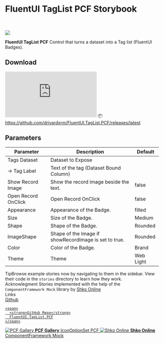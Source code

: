 
<Meta title="Introduction" />

<style>
  {`
    .subheading {
      --mediumdark: '#999999';
      font-weight: 900;
      font-size: 13px;
      color: #999;
      letter-spacing: 6px;
      line-height: 24px;
      text-transform: uppercase;
      margin-bottom: 12px;
      margin-top: 40px;
    }

    .link-list {
      display: grid;
      grid-template-columns: 1fr;
      grid-template-rows: 1fr 1fr;
      row-gap: 10px;
    }

    @media (min-width: 620px) {
      .link-list {
        row-gap: 20px;
        column-gap: 20px;
        grid-template-columns: 1fr 1fr;
      }
    }

    @media all and (-ms-high-contrast:none) {
    .link-list {
        display: -ms-grid;
        -ms-grid-columns: 1fr 1fr;
        -ms-grid-rows: 1fr 1fr;
      }
    }

    .link-item {
      display: block;
      padding: 20px 30px 20px 15px;
      border: 1px solid #00000010;
      border-radius: 5px;
      transition: background 150ms ease-out, border 150ms ease-out, transform 150ms ease-out;
      color: #333333;
      display: flex;
      align-items: flex-start;
    }

    .link-item:hover {
      border-color: #1EA7FD50;
      transform: translate3d(0, -3px, 0);
      box-shadow: rgba(0, 0, 0, 0.08) 0 3px 10px 0;
    }

    .link-item:active {
      border-color: #1EA7FD;
      transform: translate3d(0, 0, 0);
    }

    .link-item strong {
      font-weight: 700;
      display: block;
      margin-bottom: 2px;
    }

    .link-item img {
      height: 40px;
      width: 40px;
      margin-right: 15px;
      flex: none;
    }

    .link-item span {
      font-size: 14px;
      line-height: 20px;
    }

    .tip {
      display: inline-block;
      border-radius: 1em;
      font-size: 11px;
      line-height: 12px;
      font-weight: 700;
      background: #E7FDD8;
      color: #66BF3C;
      padding: 4px 12px;
      margin-right: 10px;
      vertical-align: top;
    }

    .tip-wrapper {
      font-size: 13px;
      line-height: 20px;
      margin-top: 40px;
      margin-bottom: 40px;
    }

    .tip-wrapper code {
      font-size: 12px;
      display: inline-block;
    }
  `}
</style>

# FluentUI TagList PCF Storybook

<br/>
<br/>
<img src="https://raw.githubusercontent.com/drivardxrm/IconOptionSet.PCF/master/iconoptionset.gif"></img>
<br/>

**FluentUI TagList PCF** Control that turns a dataset into a Tag list (FluentUI Badges).

## Download
![GitHub release (latest by date)](https://img.shields.io/github/v/release/drivardxrm/FluentUI.TagList.PCF)
📦https://github.com/drivardxrm/FluentUI.TagList.PCF/releases/latest


## Parameters
| Parameter         | Description                                                                                  | Default     |
|-------------------|----------------------------------------------------------------------------------------------|----------   |
| Tags Dataset  | Dataset to Expose                                                             |             |
| -> Tag Label    | Text of the tag (Dataset Bound Column)                                                         | |
| Show Record Image   | Show the record image beside the text.                                                         | false   |
| Open Record OnClick    | Open Record OnClick                                                        | false     |
| Appearance   | Appearance of the Badge.                                                              | filled        |
| Size| Size of the Badge.    | Medium      |
| Shape| Shape of the Badge.   | Rounded      |
| ImageShape| Shape of the Image if showRecordImage is set to true.   | Rounded      |
| Color| Color of the Badge.   | Brand      |
| Theme| Theme   | Web Light      |


<div className="tip-wrapper">
  <span className="tip">Tip</span>Browse example stories now by navigating to them in the sidebar.
View their code in the <code>stories</code> directory to learn how they work.
</div>
<div className="tip-wrapper">
  <span className="tip">Acknowlegment</span> Stories implemented with the help of the <code>ComponentFramework Mock</code> library by <a href="https://shko.online/" target="_blank">Shko Online</a>
</div>

<div className="subheading">Links</div>
<div className="link-list">
  <a
    className="link-item"
    href="https://github.com/drivardxrm/FluentUI.TagList.PCF"
    target="_blank"
  >
  Github
    
    <span>
      <strong>GitHub Repo</strong>
      FluentUI.TagList.PCF
    </span>
  </a>
  <a
    className="link-item"
    href="https://pcf.gallery/optionset-icons/"
    target="_blank"
  >
    <img src="https://pcf.gallery/assets/images/logo.png" alt="PCF Gallery" />
    <span>
      <strong>PCF Gallery</strong>
      IconOptionSet PCF
    </span>
  </a>
   <a
    className="link-item"
    href="https://github.com/Shko-Online/ComponentFramework-Mock"
    target="_blank"
  >
    <img src="https://avatars.githubusercontent.com/u/103819795?s=200&v=4" alt="Shko Online" />
    <span>
      <strong>Shko Online</strong>
      ComponentFramework Mock
    </span>
  </a>
</div> 